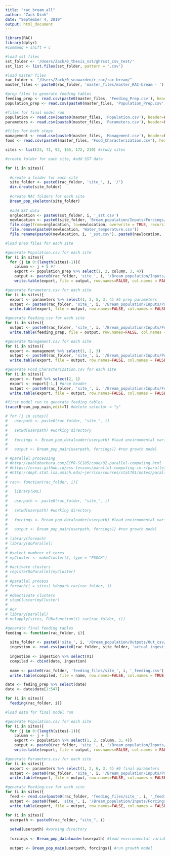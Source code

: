 ```yaml
---
title: "rac_bream_all"
author: "Zack Dinh"
date: "September 4, 2019"
output: html_document
---
```


```r
library(RAC)
library(dplyr)
#command + shift + c

#load sst files
sst_folder <- '/Users/Zack/0_thesis_sst/ghrsst_csv_test/'
sst_list <- list.files(sst_folder, pattern = '.csv')

#load master files
rac_folder <- "/Users/Zack/0_seawarden/r_rac/rac_bream/"
master_files <- paste0(rac_folder, 'master_files/master_RAC-bream - ')

#prep files to generate feeding tables
feeding_prep <- read.csv(paste0(master_files, 'Feeding_Prep.csv'), header=TRUE, sep=",")
population_prep <- read.csv(paste0(master_files, 'Population_Prep.csv'), header=FALSE, sep=",")

#files for final model run
population <- read.csv(paste0(master_files, 'Population.csv'), header=FALSE, sep=",")
parameters <- read.csv(paste0(master_files, 'Parameters.csv'), header=FALSE, sep=",")

#files for both steps
management <- read.csv(paste0(master_files, 'Management.csv'), header=FALSE, sep=",")
food <- read.csv(paste0(master_files, 'Food_Characterization.csv'), header=FALSE, sep=",")

sites <- list(23, 71, 92, 165, 172, 219) #study sites
```

```r
#create folder for each site, #add SST data

for (i in sites){
  
  #create a folder for each site
  site_folder <- paste0(rac_folder, 'site_', i, '/')
  dir.create(site_folder) 
  
  #create RAC folders for each site
  Bream_pop_skeleton(site_folder) 
  
  #add SST data
  orglocation <- paste0(sst_folder, i, '_sst.csv')
  newlocation <- paste0(site_folder, 'Bream_population/Inputs/Forcings/')
  file.copy(from=orglocation, to=newlocation, overwrite = TRUE, recursive = FALSE, copy.mode = TRUE)
  file.remove(paste0(newlocation, 'Water_temperature.csv'))
  file.rename(paste0(newlocation, i, '_sst.csv'), paste0(newlocation, 'Water_temperature.csv'))}
```

```r
#load prep files for each site

#generate Population.csv for each site
for (i in sites){
  for (j in 0:(length(sites)-1)){
    column <- j + 5 #!
    export <- population_prep %>% select(1, 2, column, 3, 4)}
    output <- paste0(rac_folder, 'site_', i, '/Bream_population/Inputs/Parameters/Population.csv')
    write.table(export, file = output, row.names=FALSE, col.names = FALSE, sep=",")}

#generate Parameters.csv for each site 
for (i in sites){
  export <- parameters %>% select(1, 2, 5, 3, 4) #5 prep parameters
  output <- paste0(rac_folder, 'site_', i, '/Bream_population/Inputs/Parameters/Parameters.csv')
  write.table(export, file = output, row.names=FALSE, col.names = FALSE, sep=",")}

#generate Feeding.csv for each site
for (i in sites){
  output <- paste0(rac_folder, 'site_', i, '/Bream_population/Inputs/Forcings/Feeding.csv')
  write.table(feeding_prep, file = output, row.names=FALSE, col.names = FALSE, sep=",")}

#generate Management.csv for each site 
for (i in sites){
  export <- management %>% select(1, 2, 3)
  output <- paste0(rac_folder, 'site_', i, '/Bream_population/Inputs/Population_management/Management.csv')
  write.table(export, file = output, row.names=FALSE, col.names = FALSE, sep=",")}

#generate Food_Characterization.csv for each site 
for (i in sites){
  export <- food %>% select(2, 1)
  export <- export[-1,] #drop header
  output <- paste0(rac_folder, 'site_', i, '/Bream_population/Inputs/Forcings/Food_Characterization.csv')
  write.table(export, file = output, row.names=FALSE, col.names = FALSE, sep=",")}
```

```r
#first model run to generate feeding tables
trace(Bream_pop_main,edit=T) #delete selector = "y"

# for (i in sites){
#   userpath <- paste0(rac_folder, "site_", i)
# 
#   setwd(userpath) #working directory
# 
#   forcings <- Bream_pop_dataloader(userpath) #load environmental variables
# 
#   output <- Bream_pop_main(userpath, forcings)} #run growth model
```

```r
# #parallel processing 
# #http://pablobarbera.com/ECPR-SC105/code/02-parallel-computing.html
# #https://nceas.github.io/oss-lessons/parallel-computing-in-r/parallel-computing-in-r.html
# #http://dept.stat.lsa.umich.edu/~jerrick/courses/stat701/notes/parallel.html
# 
# rac<- function(rac_folder, i){
# 
#   library(RAC) 
#   
#   userpath <- paste0(rac_folder, "site_", i)
# 
#   setwd(userpath) #working directory
# 
#   forcings <- Bream_pop_dataloader(userpath) #load environmental variables
# 
#   output <- Bream_pop_main(userpath, forcings)} #run growth model
# 
# library(foreach)
# library(doParallel)
# 
# #select numbrer of cores
# myCluster <- makeCluster(3, type = "PSOCK")
# 
# #activate clusters
# registerDoParallel(myCluster)
# 
# #parallel process 
# foreach(i = sites) %dopar% rac(rac_folder, i)
# 
# #deactivate clusters
# stopCluster(myCluster)
# 
# #or
# library(parallel)
# mclapply(sites, FUN=function(i) rac(rac_folder, i))
```

```r
#generate final feeding tables
feeding <- function(rac_folder, i){
  
  site_folder <- paste0('site_', i, '/Bream_population/Outputs/Out_csv/') 
  ingestion <- read.csv(paste0(rac_folder, site_folder, 'actual_ingestion.csv'), header=TRUE, sep=",")
  
  ingestion <- ingestion %>% select(V1)
  compiled <- cbind(date, ingestion)
  
  name <- paste0(rac_folder, 'feeding_files/site_', i, '_feeding.csv')
  write.table(compiled, file = name, row.names=FALSE, col.names = TRUE, sep=",")}

date <- feding_prep %>% select(date)
date <- date$date[1:547]

for (i in sites){
  feeding(rac_folder, i)}
```

```r
#load data for final model run

#generate Population.csv for each site
for (i in sites){
  for (j in 0:(length(sites)-1)){
    column <- j + 5
    export <- population %>% select(1, 2, column, 3, 4)}
    output <- paste0(rac_folder, 'site_', i, '/Bream_population/Inputs/Parameters/Population.csv')
    write.table(export, file = output, row.names=FALSE, col.names = FALSE, sep=",")}

#generate Parameters.csv for each site 
for (i in sites){
  export <- parameters %>% select(1, 2, 6, 3, 4) #6 final parameters
  output <- paste0(rac_folder, 'site_', i, '/Bream_population/Inputs/Parameters/Parameters.csv')
  write.table(export, file = output, row.names=FALSE, col.names = FALSE, sep=",")}

#generate Feeding.csv for each site
for (i in sites){
  feed <- read.csv(paste0(rac_folder, 'feeding_files/site_', i, '_feeding.csv'))
  output <- paste0(feed, 'site_', i, '/Bream_population/Inputs/Forcings/Feeding.csv')
  write.table(export, file = output, row.names=FALSE, col.names = FALSE, sep=",")}
```

```r
for (i in sites){
  userpath <- paste0(rac_folder, "site_", i)
  
  setwd(userpath) #working directory
  
  forcings <- Bream_pop_dataloader(userpath) #load environmental variables
 
  output <- Bream_pop_main(userpath, forcings)} #run growth model
```

